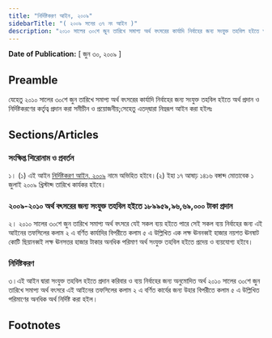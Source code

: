 ```yaml
---
title: "নির্দিষ্টকরণ আইন, ২০০৯"
sidebarTitle: "( ২০০৯ সনের ৩৭ নং আইন )"
description: "২০১০ সালের ৩০শে জুন তারিখে সমাপ্য অর্থ বৎসরের কার্যাদি নির্বাহের জন্য সংযুক্ত তহবিল হইতে অর্থ প্রদান ও নির্দিষ্টকরণের কর্তৃত্ব প্রদানের জন্য প্রণীত আইন।"
---
```


**Date of Publication:** [ জুন ৩০, ২০০৯ ]

## Preamble

যেহেতু ২০১০ সালের ৩০শে জুন তারিখে সমাপ্য অর্থ বৎসরের কার্যাদি নির্বাহের জন্য সংযুক্ত তহবিল হইতে অর্থ প্রদান ও নির্দিষ্টকরণের কর্তৃত্ব প্রদান করা সমীচীন ও প্রয়োজনীয়;সেহেতু এতদ্‌দ্বারা নিম্নরূপ আইন করা হইলঃ

## Sections/Articles

### সংক্ষিপ্ত শিরোনাম ও প্রবর্তন

১। (১) এই আইন [নির্দিষ্টকরণ আইন, ২০০৯](/act-1020.html "নির্দিষ্টকরণ আইন, ২০০৯") নামে অভিহিত হইবে।(২) ইহা ১৭ আষাঢ় ১৪১৬ বঙ্গাব্দ মোতাবেক ১ জুলাই ২০০৯ খ্রিস্টাব্দ তারিখে কার্যকর হইবে।

### ২০০৯-২০১০ অর্থ বৎসরের জন্য সংযুক্ত তহবিল হইতে ১৮৯৯৫৯,৯৬,৬৯,০০০ টাকা প্রদান

২। ২০১০ সালের ৩০শে জুন তারিখে সমাপ্য অর্থ বৎসরে যেই সকল ব্যয় হইতে পারে সেই সকল ব্যয় নির্বাহের জন্য এই আইনের তফসিলের কলাম ২ এ বর্ণিত কার্যাদির বিপরীতে কলাম ৫ এ উল্লিখিত এক লক্ষ ঊননব্বই হাজার নয়শত ঊনষাট কোটি ছিয়ানব্বই লক্ষ ঊনসত্তর হাজার টাকার অনধিক পরিমাণ অর্থ সংযুক্ত তহবিল হইতে প্রদেয় ও ব্যয়যোগ্য হইবে।

### নির্দিষ্টকরণ

৩।এই আইন দ্বারা সংযুক্ত তহবিল হইতে প্রদান করিবার ও ব্যয় নির্বাহের জন্য অনুমোদিত অর্থ ২০১০ সালের ৩০শে জুন তারিখে সমাপ্য অর্থ বৎসরে এই আইনের তফসিলের কলাম ২ এ বর্ণিত কার্যের জন্য উহার বিপরীতে কলাম ৫ এ উল্লিখিত পরিমাণের অনধিক অর্থ নির্দিষ্ট করা হইল।

## Footnotes
